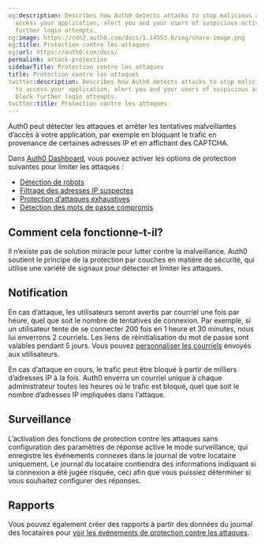 ```yaml
---
og:description: Describes how Auth0 detects attacks to stop malicious attempts to
  access your application, alert you and your users of suspicious activity, and block
  further login attempts.
og:image: https://cdn2.auth0.com/docs/1.14553.0/img/share-image.png
og:title: Protection contre les attaques
og:url: https://auth0.com/docs/
permalink: attack-protection
sidebarTitle: Protection contre les attaques
title: Protection contre les attaques
twitter:description: Describes how Auth0 detects attacks to stop malicious attempts
  to access your application, alert you and your users of suspicious activity, and
  block further login attempts.
twitter:title: Protection contre les attaques
---
```


Auth0 peut détecter les attaques et arrêter les tentatives malveillantes d’accès à votre application, par exemple en bloquant le trafic en provenance de certaines adresses IP et en affichant des CAPTCHA.

Dans [Auth0 Dashboard](%24%7Bmanage_url%7D/#/security/attack-protection), vous pouvez activer les options de protection suivantes pour limiter les attaques :

* [](/attack-protection/brute-force-protection)[Détection de robots](/attack-protection/bot-detection)
* [Filtrage des adresses IP suspectes](/attack-protection/suspicious-ip-throttling)
* [Protection d’attaques exhaustives](/attack-protection/brute-force-protection)
* [Détection des mots de passe compromis](/attack-protection/breached-password-detection)

## Comment cela fonctionne-t-il?

Il n’existe pas de solution miracle pour lutter contre la malveillance. Auth0 soutient le principe de la protection par couches en matière de sécurité, qui utilise une variété de signaux pour détecter et limiter les attaques.



## Notification

En cas d’attaque, les utilisateurs seront avertis par courriel une fois par heure, quel que soit le nombre de tentatives de connexion. Par exemple, si un utilisateur tente de se connecter 200 fois en 1 heure et 30 minutes, nous lui enverrons 2 courriels. Les liens de réinitialisation du mot de passe sont valables pendant 5 jours. Vous pouvez [personnaliser les courriels](/brand-and-customize/email/customize-blocked-account-emails) envoyés aux utilisateurs.



En cas d’attaque en cours, le trafic peut être bloqué à partir de milliers d’adresses IP à la fois. Auth0 enverra un courriel unique à chaque administrateur toutes les heures où le trafic est bloqué, quel que soit le nombre d’adresses IP impliquées dans l’attaque.

## Surveillance

L’activation des fonctions de protection contre les attaques sans configuration des paramètres de réponse active le mode surveillance, qui enregistre les événements connexes dans le journal de votre locataire uniquement. Le journal du locataire contiendra des informations indiquant si la connexion a été jugée risquée, ceci afin que vous puissiez déterminer si vous souhaitez configurer des réponses.

## Rapports

Vous pouvez également créer des rapports à partir des données du journal des locataires pour [voir les événements de protection contre les attaques](/attack-protection/view-attack-protection-events).